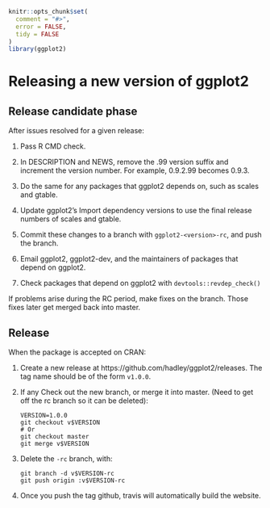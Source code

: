 <!--
%\VignetteEngine{knitr::knitr}
%\VignetteIndexEntry{ggplot2 release process}
-->

```r
knitr::opts_chunk$set(
  comment = "#>",
  error = FALSE,
  tidy = FALSE
)
library(ggplot2)
```

# Releasing a new version of ggplot2

## Release candidate phase

After issues resolved for a given release:

1.  Pass R CMD check.

1.  In DESCRIPTION and NEWS, remove the .99 version suffix and increment the
    version number. For example, 0.9.2.99 becomes 0.9.3.

1.  Do the same for any packages that ggplot2 depends on, such as scales and
    gtable.

1.  Update ggplot2's Import dependency versions to use the final release numbers
    of scales and gtable.

1.  Commit these changes to a branch with `ggplot2-<version>-rc`, and push the
    branch.

1.  Email ggplot2, ggplot2-dev, and the maintainers of packages that depend on
    ggplot2.

1.  Check packages that depend on ggplot2 with `devtools::revdep_check()`

If problems arise during the RC period, make fixes on the branch. Those fixes
later get merged back into master.

## Release

When the package is accepted on CRAN:

1.  Create a new release at https://github.com/hadley/ggplot2/releases.
    The tag name should be of the form `v1.0.0`.

1.  If any Check out the new branch, or merge it into master. (Need to get off the
    rc branch so it can be deleted):

    ```
    VERSION=1.0.0
    git checkout v$VERSION
    # Or
    git checkout master
    git merge v$VERSION
    ```

1.  Delete the `-rc` branch, with:

    ```
    git branch -d v$VERSION-rc
    git push origin :v$VERSION-rc
    ```

1.  Once you push the tag github, travis will automatically build the website.
